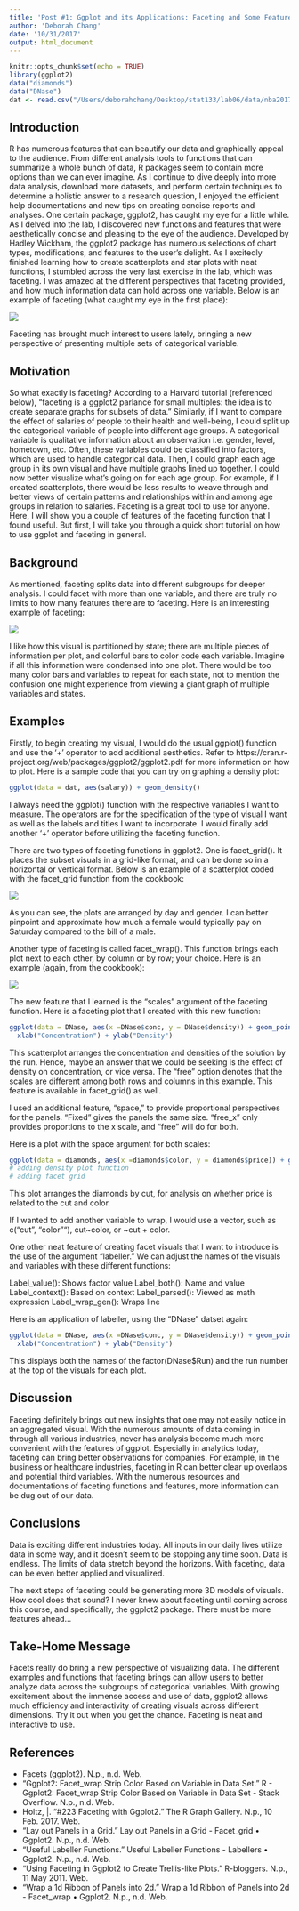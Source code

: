 ```yaml
---
title: 'Post #1: Ggplot and its Applications: Faceting and Some Features'
author: 'Deborah Chang'
date: '10/31/2017'
output: html_document
---
```


```r
knitr::opts_chunk$set(echo = TRUE)
library(ggplot2)
data("diamonds")
data("DNase")
dat <- read.csv("/Users/deborahchang/Desktop/stat133/lab06/data/nba2017-players.csv")
```

## Introduction

R has numerous features that can beautify our data and graphically appeal to the audience. From different analysis tools to functions that can summarize a whole bunch of data, R packages seem to contain more options than we can ever imagine. As I continue to dive deeply into more data analysis, download more datasets, and perform certain techniques to determine a holistic answer to a research question, I enjoyed the efficient help documentations and new tips on creating concise reports and analyses. One certain package, ggplot2, has caught my eye for a little while. As I delved into the lab, I discovered new functions and features that were aesthetically concise and pleasing to the eye of the audience. Developed by Hadley Wickham, the ggplot2 package has numerous selections of chart types, modifications, and features to the user’s delight. As I excitedly finished learning how to create scatterplots and star plots with neat functions, I stumbled across the very last exercise in the lab, which was faceting. I was amazed at the different perspectives that faceting provided, and how much information data can hold across one variable. Below is an example of faceting (what caught my eye in the first place):

![](http://eriqande.github.io/rep-res-web/lectures/lecture_figs/ggplot-more-unnamed-chunk-16-1.png)

Faceting has brought much interest to users lately, bringing a new perspective of presenting multiple sets of categorical variable. 

## Motivation

So what exactly is faceting? According to a Harvard tutorial (referenced below), “faceting is a ggplot2 parlance for small multiples: the idea is to create separate graphs for subsets of data.” Similarly, if I want to compare the effect of salaries of people to their health and well-being, I could split up the categorical variable of people into different age groups. A categorical variable is qualitative information about an observation i.e. gender, level, hometown, etc. Often, these variables could be classified into factors, which are used to handle categorical data. Then, I could graph each age group in its own visual and have multiple graphs lined up together. I could now better visualize what’s going on for each age group. For example, if I created scatterplots, there would be less results to weave through and better views of certain patterns and relationships within and among age groups in relation to salaries. Faceting is a great tool to use for anyone. Here, I will show you a couple of features of the faceting function that I found useful. But first, I will take you through a quick short tutorial on how to use ggplot and faceting in general. 

## Background

As mentioned, faceting splits data into different subgroups for deeper analysis. I could facet with more than one variable, and there are truly no limits to how many features there are to faceting. Here is an interesting example of faceting:

![](https://cloud.githubusercontent.com/assets/1275592/26282369/611ab89e-3dc5-11e7-86eb-65685cc2948b.png)

I like how this visual is partitioned by state; there are multiple pieces of information per plot, and colorful bars to color code each variable. Imagine if all this information were condensed into one plot. There would be too many color bars and variables to repeat for each state, not to mention the confusion one might experience from viewing a giant graph of multiple variables and states. 

## Examples

Firstly, to begin creating my visual, I would do the usual ggplot() function and use the ‘+’ operator to add additional aesthetics. Refer to https://cran.r-project.org/web/packages/ggplot2/ggplot2.pdf for more information on how to plot. Here is a sample code that you can try on graphing a density plot:

```r
ggplot(data = dat, aes(salary)) + geom_density()
```

I always need the ggplot() function with the respective variables I want to measure. The operators are for the specification of the type of visual I want as well as the labels and titles I want to incorporate. I would finally add another ‘+’ operator before utilizing the faceting function. 

There are two types of faceting functions in ggplot2. One is facet_grid(). It places the subset visuals in a grid-like format, and can be done so in a horizontal or vertical format. Below is an example of a scatterplot coded with the facet_grid function from the cookbook:

![](https://i.stack.imgur.com/EC4xF.png)

As you can see, the plots are arranged by day and gender. I can better pinpoint and approximate how much a female would typically pay on Saturday compared to the bill of a male. 

Another type of faceting is called facet_wrap(). This function brings each plot next to each other, by column or by row; your choice. Here is an example (again, from the cookbook):

![](https://i.stack.imgur.com/pXez8.png)

The new feature that I learned is the "scales" argument of the faceting function. Here is a faceting plot that I created with this new function:

```r
ggplot(data = DNase, aes(x =DNase$conc, y = DNase$density)) + geom_point() + facet_wrap(~ DNase$Run, scales = "free") +
  xlab("Concentration") + ylab("Density") 
```

This scatterplot arranges the concentration and densities of the solution by the run. Hence, maybe an answer that we could be seeking is the effect of density on concentration, or vice versa. The "free" option denotes that the scales are different among both rows and columns in this example. This feature is available in facet_grid() as well.  

I used an additional feature, "space," to provide proportional perspectives for the panels. "Fixed" gives the panels the same size. "free_x" only provides proportions to the x scale, and "free" will do  for both.

Here is a plot with the space argument for both scales:
```r
ggplot(data = diamonds, aes(x =diamonds$color, y = diamonds$price)) + geom_point() + facet_grid(~diamonds$cut, space = "free") + xlab("Color") + ylab("Price")
# adding density plot function
# adding facet grid
```

This plot arranges the diamonds by cut, for analysis on whether price is related to the cut and color.

If I wanted to add another variable to wrap, I would use a vector, such as c(“cut”, “color""), cut~color, or ~cut + color.

One other neat feature of creating facet visuals that I want to introduce is the use of the argument “labeller.” We can adjust the names of the visuals and variables with these different functions:

Label_value(): Shows factor value
Label_both(): Name and value
Label_context(): Based on context
Label_parsed(): Viewed as math expression
Label_wrap_gen(): Wraps line

Here is an application of labeller, using the "DNase" datset again:
```r
ggplot(data = DNase, aes(x =DNase$conc, y = DNase$density)) + geom_point() + facet_wrap(~ DNase$Run, labeller = label_both) +
  xlab("Concentration") + ylab("Density") 
```

This displays both the names of the factor(DNase$Run) and the run number at the top of the visuals for each plot.

## Discussion

Faceting definitely brings out new insights that one may not easily notice in an aggregated visual. With the numerous amounts of data coming in through all various industries, never has analysis become much more convenient with the features of ggplot. Especially in analytics today, faceting can bring better observations for companies. For example, in the business or healthcare industries, faceting in R can better clear up overlaps and potential third variables. With the numerous resources and documentations of faceting functions and features, more information can be dug out of our data. 

## Conclusions

Data is exciting different industries today. All inputs in our daily lives utilize data in some way, and it doesn’t seem to be stopping any time soon. Data is endless. The limits of data stretch beyond the horizons. With faceting, data can be even better applied and visualized.

The next steps of faceting could be generating more 3D models of visuals. How cool does that sound? I never knew about faceting until coming across this course, and specifically, the ggplot2 package. There must be more features ahead…

## Take-Home Message

Facets really do bring a new perspective of visualizing data. The different examples and functions that faceting brings can allow users to better analyze data across the subgroups of categorical variables. With growing excitement about the immense access and use of data, ggplot2 allows much efficiency and interactivity of creating visuals across different dimensions. Try it out when you get the chance. Faceting is neat and interactive to use.

## References

-	Facets (ggplot2). N.p., n.d. Web.
-	"Ggplot2: Facet_wrap Strip Color Based on Variable in Data Set." R - Ggplot2: Facet_wrap Strip Color Based on Variable in Data Set - Stack Overflow. N.p., n.d. Web.
-	Holtz, |. "#223 Faceting with Ggplot2." The R Graph Gallery. N.p., 10 Feb. 2017. Web.
-	"Lay out Panels in a Grid." Lay out Panels in a Grid - Facet_grid • Ggplot2. N.p., n.d. Web.
-	"Useful Labeller Functions." Useful Labeller Functions - Labellers • Ggplot2. N.p., n.d. Web.
-	"Using Faceting in Ggplot2 to Create Trellis-like Plots." R-bloggers. N.p., 11 May 2011. Web.
-	"Wrap a 1d Ribbon of Panels into 2d." Wrap a 1d Ribbon of Panels into 2d - Facet_wrap • Ggplot2. N.p., n.d. Web.
